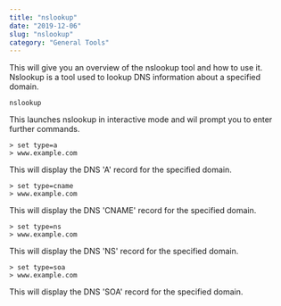 ```yaml
---
title: "nslookup"
date: "2019-12-06"
slug: "nslookup"
category: "General Tools"
---
```


This will give you an overview of the nslookup tool and how to use it. Nslookup is a tool used to lookup DNS information about a specified domain.

```batch
nslookup
```
This launches nslookup in interactive mode and wil prompt you to enter further commands.

```batch
> set type=a
> www.example.com
```

This will display the DNS 'A' record for the specified domain.

```batch
> set type=cname
> www.example.com
```

This will display the DNS 'CNAME' record for the specified domain.

```batch
> set type=ns
> www.example.com
```

This will display the DNS 'NS' record for the specified domain.

```batch
> set type=soa
> www.example.com
```

This will display the DNS 'SOA' record for the specified domain.